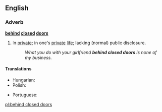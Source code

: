 ==English==

===Adverb===
'''[[behind]] [[closed]] [[doors]]'''

# {{context|prepositional phrase|idiom}} In [[private]]; in one's [[private]] [[life]]; lacking (normal) public disclosure.
#: ''What you do with your girlfriend '''behind closed doors''' is none of my business.''

====Translations====
{{trans-top|in private}}
* Hungarian: {{t-|hu|zárt ajtók mögött}}
* Polish: {{t-|pl|za zamkniętymi drzwiami}}
{{trans-mid}}
* Portuguese: {{t|pt|entre quatro paredes}}
{{trans-bottom}}

[[pl:behind closed doors]]